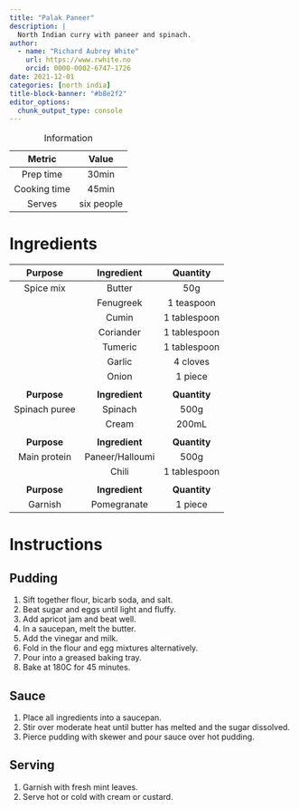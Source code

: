 ```yaml
---
title: "Palak Paneer"
description: |
  North Indian curry with paneer and spinach.
author:
  - name: "Richard Aubrey White"
    url: https://www.rwhite.no
    orcid: 0000-0002-6747-1726
date: 2021-12-01
categories: [north india]
title-block-banner: "#b8e2f2"
editor_options: 
  chunk_output_type: console
---
```


|    Metric    |   Value    |
|:------------:|:----------:|
|  Prep time   |   30min    |
| Cooking time |   45min    |
|    Serves    | six people |

: Information

# Ingredients

|  **Purpose**  | **Ingredient**  | **Quantity** |
|:-------------:|:---------------:|:------------:|
|   Spice mix   |     Butter      |     50g      |
|               |    Fenugreek    |  1 teaspoon  |
|               |      Cumin      | 1 tablespoon |
|               |    Coriander    | 1 tablespoon |
|               |     Tumeric     | 1 tablespoon |
|               |     Garlic      |   4 cloves   |
|               |      Onion      |   1 piece    |
|               |                 |              |
|  **Purpose**  | **Ingredient**  | **Quantity** |
| Spinach puree |     Spinach     |     500g     |
|               |      Cream      |    200mL     |
|               |                 |              |
|  **Purpose**  | **Ingredient**  | **Quantity** |
| Main protein  | Paneer/Halloumi |     500g     |
|               |      Chili      | 1 tablespoon |
|               |                 |              |
|  **Purpose**  | **Ingredient**  | **Quantity** |
|    Garnish    |   Pomegranate   |   1 piece    |

# Instructions

## Pudding

1.  Sift together flour, bicarb soda, and salt.
2.  Beat sugar and eggs until light and fluffy.
3.  Add apricot jam and beat well.
4.  In a saucepan, melt the butter.
5.  Add the vinegar and milk.
6.  Fold in the flour and egg mixtures alternatively.
7.  Pour into a greased baking tray.
8.  Bake at 180C for 45 minutes.

## Sauce

1.  Place all ingredients into a saucepan.
2.  Stir over moderate heat until butter has melted and the sugar dissolved.
3.  Pierce pudding with skewer and pour sauce over hot pudding.

## Serving

1.  Garnish with fresh mint leaves.
2.  Serve hot or cold with cream or custard.
